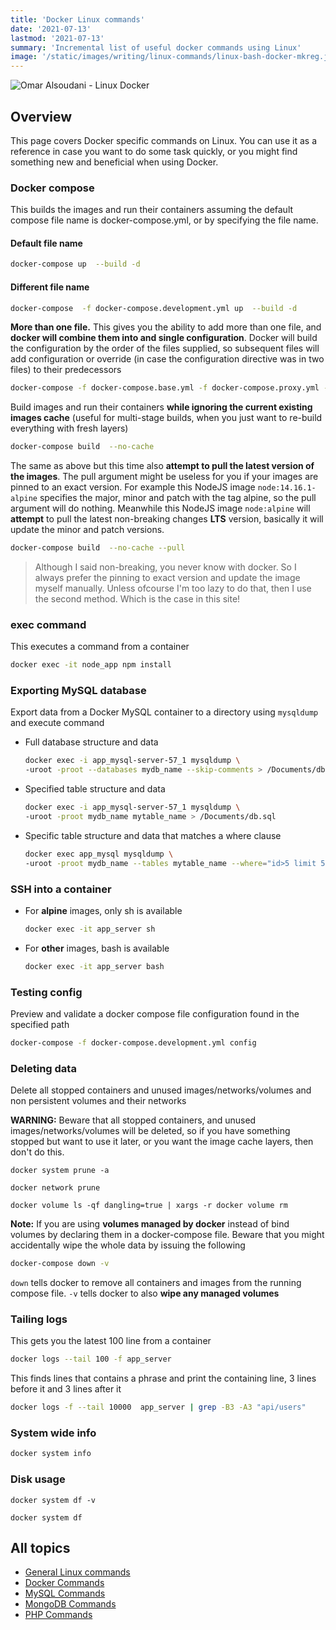 ```yaml
---
title: 'Docker Linux commands'
date: '2021-07-13'
lastmod: '2021-07-13'
summary: 'Incremental list of useful docker commands using Linux'
image: '/static/images/writing/linux-commands/linux-bash-docker-mkreg.jpg'
---
```


<Image 
  src="/static/images/writing/linux-commands/linux-bash-docker-mkreg.jpg" 
  alt="Omar Alsoudani - Linux Docker" 
  width={963} 
  height={487} 
/>

## Overview

This page covers Docker specific commands on Linux. You can use it as a reference in case you want to do some task quickly, or you might find something new and beneficial when using Docker.

### Docker compose

This builds the images and run their containers assuming the default compose file name is docker-compose.yml, or by specifying the file name.

#### Default file name

```bash
docker-compose up  --build -d
```

#### Different file name

```bash
docker-compose  -f docker-compose.development.yml up  --build -d
```

**More than one file.** This gives you the ability to add more than one file, and **docker will combine them into and single configuration**. Docker will build the configuration by the order of the files supplied, so subsequent files will add configuration or override (in case the configuration directive was in two files) to their predecessors

```bash
docker-compose -f docker-compose.base.yml -f docker-compose.proxy.yml -f docker-compose.migration.yml up --build -d
```

Build images and run their containers **while ignoring the current existing images cache** (useful for multi-stage builds, when you just want to re-build everything with fresh layers)

```bash
docker-compose build  --no-cache
```

The same as above but this time also **attempt to pull the latest version of the images**. The pull argument might be useless for you if your images are pinned to an exact version. For example this NodeJS image `node:14.16.1-alpine` specifies the major, minor and patch with the tag alpine, so the pull argument will do nothing. Meanwhile this NodeJS image `node:alpine` will **attempt** to pull the latest non-breaking changes **LTS** version, basically it will update the minor and patch versions.

```bash
docker-compose build  --no-cache --pull
```

> Although I said non-breaking, you never know with docker. So I always prefer the pinning to exact version and update the image myself manually. Unless ofcourse I'm too lazy to do that, then I use the second method. Which is the case in this site!

### exec command

This executes a command from a container

```bash
docker exec -it node_app npm install
```

### Exporting MySQL database

Export data from a Docker MySQL container to a directory using `mysqldump` and execute command

- Full database structure and data

  ```bash
  docker exec -i app_mysql-server-57_1 mysqldump \
  -uroot -proot --databases mydb_name --skip-comments > /Documents/db.sql
  ```

- Specified table structure and data

  ```bash
  docker exec -i app_mysql-server-57_1 mysqldump \
  -uroot -proot mydb_name mytable_name > /Documents/db.sql
  ```

- Specific table structure and data that matches a where clause

  ```bash
  docker exec app_mysql mysqldump \
  -uroot -proot mydb_name --tables mytable_name --where="id>5 limit 5000000" > mytable_name.sql
  ```

### SSH into a container

- For **alpine** images, only sh is available

  ```bash
  docker exec -it app_server sh
  ```

- For **other** images, bash is available

  ```bash
  docker exec -it app_server bash
  ```

### Testing config

Preview and validate a docker compose file configuration found in the specified path

```bash
docker-compose -f docker-compose.development.yml config
```

### Deleting data

Delete all stopped containers and unused images/networks/volumes and non persistent volumes and their networks

**WARNING:** Beware that all stopped containers, and unused images/networks/volumes will be deleted, so if you have something stopped but want to use it later, or you want the image cache layers, then don't do this.

```bash:Everything
docker system prune -a
```

```bash:Networks
docker network prune
```

```bash:Volumes
docker volume ls -qf dangling=true | xargs -r docker volume rm
```

**Note:** If you are using **volumes managed by docker** instead of bind volumes by declaring them in a docker-compose file. Beware that you might accidentally wipe the whole data by issuing the following

```bash
docker-compose down -v
```

`down` tells docker to remove all containers and images from the running compose file. `-v` tells docker to also **wipe any managed volumes**

### Tailing logs

This gets you the latest 100 line from a container

```bash
docker logs --tail 100 -f app_server
```

This finds lines that contains a phrase and print the containing line, 3 lines before it and 3 lines after it

```bash
docker logs -f --tail 10000  app_server | grep -B3 -A3 "api/users"
```

### System wide info

```bash
docker system info
```

### Disk usage

```bash:Detailed
docker system df -v
```

```bash:Overview
docker system df
```

## All topics

- [General Linux commands](/writing/linux-commands/linux-general)
- [Docker Commands](/writing/linux-commands/linux-docker)
- [MySQL Commands](/writing/linux-commands/linux-mysql)
- [MongoDB Commands](/writing/linux-commands/linux-mongodb)
- [PHP Commands](/writing/linux-commands/linux-php)
